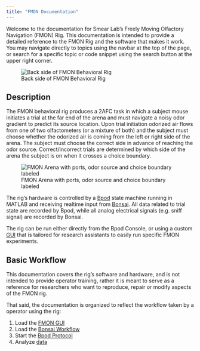 ```yaml
---
title: "FMON Documentation"
---
```


Welcome to the documentation for Smear Lab's Freely Moving Olfactory Navigation (FMON) Rig. This documentation is intended to provide a detailed reference to the FMON Rig and the software that makes it work. You may navigate directly to topics using the navbar at the top of the page, or search for a specific topic or code snippet using the search button at the upper right corner.

![Back side of FMON Behavioral Rig](images/fmon_backend.jpg){fig-align="center"}

## Description
The FMON behavioral rig produces a 2AFC task in which a subject mouse initiates a trial at the far end of the arena and must navigate a noisy odor gradient to predict its source location. Upon trial initiation odorized air flows from one of two olfactometers (or a mixture of both) and the subject must choose whether the odorized air is coming from the left or right side of the arena. The subject must choose the correct side in advance of reaching the odor source. Correct/incorrect trials are determined by which side of the arena the subject is on when it crosses a choice boundary.

![FMON Arena with ports, odor source and choice boundary labeled](images/bonsai_video_preview_anno.jpg){fig-align="center"}

The rig's hardware is controlled by a [Bpod](bpod.qmd) state machine running in MATLAB and receiving realtime input from [Bonsai](bonsai.qmd). All data related to trial state are recorded by Bpod, while all analog electrical signals (e.g. sniff signal) are recorded by Bonsai.

The rig can be run either directly from the Bpod Console, or using a custom [GUI](gui.qmd) that is tailored for research assistants to easily run specific FMON experiments.

## Basic Workflow
This documentation covers the rig's software and hardware, and is not intended to provide operator training, rather it is meant to serve as a reference for researchers who want to reproduce, repair or modify aspects of the FMON rig. 

That said, the documentation is organized to reflect the workflow taken by a operator using the rig:

1. Load the [FMON GUI](gui.qmd)
2. Load the [Bonsai Workflow](bonsai.qmd)
3. Start the [Bpod Protocol](bpod.qmd)
4. Analyze [data](data.qmd)
